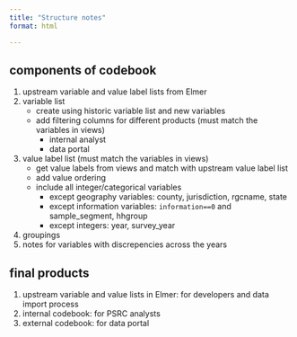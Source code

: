 ```yaml
---
title: "Structure notes"
format: html

---
```


## components of codebook
1. upstream variable and value label lists from Elmer
2. variable list 
    - create using historic variable list and new variables
    - add filtering columns for different products (must match the variables in views)
        - internal analyst
        - data portal
3. value label list (must match the variables in views)
    - get value labels from views and match with upstream value label list
    - add value ordering
    - include all integer/categorical variables 
        - except geography variables: county, jurisdiction, rgcname, state
        - except information variables: `information==0` and sample_segment, hhgroup
        - except integers: year, survey_year
4. groupings
5. notes for variables with discrepencies across the years

## final products
1. upstream variable and value lists in Elmer: for developers and data import process
2. internal codebook: for PSRC analysts
3. external codebook: for data portal